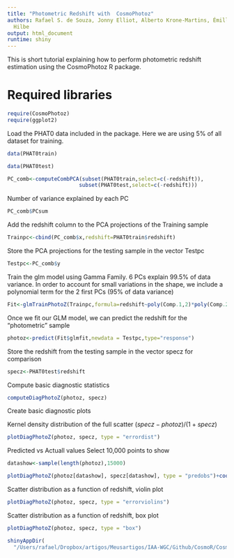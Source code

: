 ```yaml
---
title: "Photometric Redshift with  CosmoPhotoz"
authors: Rafael S. de Souza, Jonny Elliot, Alberto Krone-Martins, Émille Ishida, Joseph
  Hilbe
output: html_document
runtime: shiny
---
```


This is short tutorial explaining how to perform photometric redshift estimation using the CosmoPhotoz R package.

# Required libraries
```r
require(CosmoPhotoz)
require(ggplot2)

```

Load the PHAT0 data included in the package. Here we are using 5% of all dataset for training. 


```r
data(PHAT0train)

data(PHAT0test)
```




```r
PC_comb<-computeCombPCA(subset(PHAT0train,select=c(-redshift)),
                       subset(PHAT0test,select=c(-redshift)))
```

Number of variance explained by each PC 
```r
PC_comb$PCsum
```

Add the redshift column to the PCA projections of the  Training sample

```r
Trainpc<-cbind(PC_comb$x,redshift=PHAT0train$redshift)

```


Store the PCA projections for the testing sample in the vector Testpc

```r
Testpc<-PC_comb$y
```


Train  the glm model using Gamma Family. 6 PCs explain 99.5% of data variance. In order to account for small variations in the shape, we include a polynomial term for the 2 first PCs (95% of data variance) 

```r

Fit<-glmTrainPhotoZ(Trainpc,formula=redshift~poly(Comp.1,2)*poly(Comp.2,2)*Comp.3*Comp.4*Comp.5*Comp.6,method="Bayesian",family="gamma")

```



Once we fit our GLM model, we can predict the redshift for the "photometric" sample
 
```r

photoz<-predict(Fit$glmfit,newdata = Testpc,type="response")

```

Store the redshift from the testing sample in the vector specz for comparison 

```r
specz<-PHAT0test$redshift
```


Compute basic diagnostic statistics 



```r
computeDiagPhotoZ(photoz, specz)
```



Create basic diagnostic   plots

Kernel density distribution of the full scatter 
 $(specz-photoz)/(1+specz)$
 
```r
plotDiagPhotoZ(photoz, specz, type = "errordist")

```

Predicted vs Actuall values
Select 10,000 points to show
```r
datashow<-sample(length(photoz),15000)
```


```r
plotDiagPhotoZ(photoz[datashow], specz[datashow], type = "predobs")+coord_cartesian(xlim =c(0,1.5), ylim = c(0,1.5))
```


Scatter distribution as a function of redshift, violin plot

```r
plotDiagPhotoZ(photoz, specz, type = "errorviolins")
```



Scatter distribution as a function of redshift, box plot

```r
plotDiagPhotoZ(photoz, specz, type = "box")
```


```r
shinyAppDir(
  "/Users/rafael/Dropbox/artigos/Meusartigos/IAA-WGC/Github/CosmoR/CosmoPhotoz/inst/glmPhotoZ/")
```